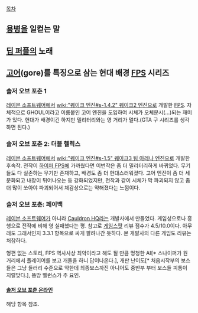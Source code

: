 [[목차]]

== [[용병]]을 일컫는 말 ==
== [[딥 퍼플]]의 노래 ==
== [[고어]](gore)를 특징으로 삼는 현대 배경 [[FPS]] 시리즈 ==
=== 솔저 오브 포춘 1 ===
[[레이븐 소프트웨어]]에서 [[wiki:"퀘이크 엔진#s-1.4.2" 퀘이크2 엔진]]으로 개발한 [[FPS]]. 자체적으로 GHOUL이라고 이름붙인 고어 엔진을 도입하여 시체가 오체분시(...)되는 재미가 있다. 현대가 배경이긴 하지만 밀리터리와는 영 거리가 멀다.(GTA 구 시리즈를 생각하면 된다.)
=== 솔저 오브 포춘 2: 더블 헬릭스 ===
[[레이븐 소프트웨어]]에서 [[wiki:"퀘이크 엔진#s-1.5" 퀘이크3 팀 아레나 엔진]]으로 개발한 후속작. 전작이 [[하이퍼 FPS]]에 가까웠다면 이번작은 좀 더 밀리터리하게 바뀌었다. 무기들도 다 실존하는 무기만 존재하고, 배경도 좀 더 현대스러워졌다. 고어 엔진이 좀 더 세분화되고 내장이 튀어나오는 등 강화되었지만, 전작과 같이 시체가 막 파괴되지 않고 좀 더 많이 쏘아야 파괴되어서 체감상으로는 약해졌다는 느낌이다.
=== 솔저 오브 포춘: 페이백 ===
[[레이븐 소프트웨어]]가 아니라 [[Cauldron HQ]]라는 개발사에서 만들었다. 게임성으로나 흥행으로 전작에 비해 영 실패했다는 평. 참고로 [[게임스팟]] 리뷰 점수가 4.5/10.0이다. 아무래도 그래서인지 3.3.1 항목으로 싸게 팔려나간 듯하다. 본 개발사의 다른 게임도 리뷰는 처참하다.

형편 없는 스토리, FPS 역사사상 최악이라고 해도 될 만큼 멍청한 AI[* 스나이퍼가 원거리에서 플레이어를 보고 개돌을 하니 답이나온다.], 개판 난이도[* 처음시작부의 보스들은 그냥 들러리 수준으로 약한데 최종보스까진 아니어도 중반부 부터 보스들 피통이 지랄맞다.], 똥망 벨런스가 주 요인.

==== [[솔저 오브 포춘 온라인]] ====
해당 항목 참조.
